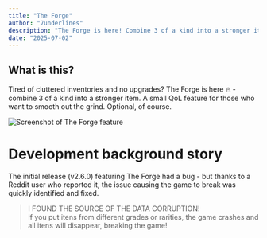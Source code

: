 ```yaml
---
title: "The Forge"
author: "7underlines"
description: "The Forge is here! Combine 3 of a kind into a stronger item. (QoL feature, optional IAP)"
date: "2025-07-02"
---
```


## What is this?

Tired of cluttered inventories and no upgrades? The Forge is here 🔥 - combine 3 of a kind into a stronger item. A small QoL feature for those who want to smooth out the grind. Optional, of course.


<Image src={forgeScreenshot} alt="Screenshot of The Forge feature" />

# Development background story

The initial release (v2.6.0) featuring The Forge had a bug - but thanks to a Reddit user who reported it, the issue causing the game to break was quickly identified and fixed.

<BlockQuote author="Obvious_Comedian5111, on Reddit" link="https://www.reddit.com/r/QuickDungeonCrawler/comments/1ljoqeu/comment/n03f8n1/?utm_source=share&utm_medium=web3x&utm_name=web3xcss&utm_term=1&utm_content=share_button">
  I FOUND THE SOURCE OF THE DATA CORRUPTION!  
  <br />
  If you put itens from different grades or rarities, the game crashes and all itens will disappear, breaking the game!
</BlockQuote>